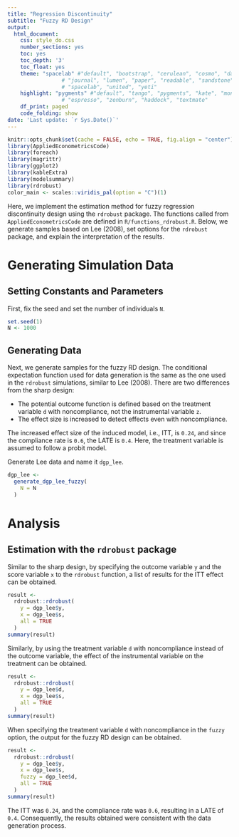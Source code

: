 ```yaml
---
title: "Regression Discontinuity"
subtitle: "Fuzzy RD Design"
output: 
  html_document:
    css: style_do.css
    number_sections: yes
    toc: yes
    toc_depth: '3'
    toc_float: yes
    theme: "spacelab" #"default", "bootstrap", "cerulean", "cosmo", "darkly", "flatly",
                 # "journal", "lumen", "paper", "readable", "sandstone", "simplex",
                 # "spacelab", "united", "yeti"
    highlight: "pygments" #"default", "tango", "pygments", "kate", "monochrome",
                 # "espresso", "zenburn", "haddock", "textmate"
    df_print: paged
    code_folding: show
date: 'Last update: `r Sys.Date()`'
---
```


```r
knitr::opts_chunk$set(cache = FALSE, echo = TRUE, fig.align = "center")
library(AppliedEconometricsCode)
library(foreach)
library(magrittr)
library(ggplot2)
library(kableExtra)
library(modelsummary)
library(rdrobust)
color_main <- scales::viridis_pal(option = "C")(1)
```

Here, we implement the estimation method for fuzzy regression discontinuity design using the `rdrobust` package. The functions called from `AppliedEconometricsCode` are defined in `R/functions_rdrobust.R`. Below, we generate samples based on Lee (2008), set options for the `rdrobust` package, and explain the interpretation of the results.

# Generating Simulation Data

## Setting Constants and Parameters

First, fix the seed and set the number of individuals `N`.

```r
set.seed(1)
N <- 1000
```

## Generating Data

Next, we generate samples for the fuzzy RD design. The conditional expectation function used for data generation is the same as the one used in the `rdrobust` simulations, similar to Lee (2008). There are two differences from the sharp design:

- The potential outcome function is defined based on the treatment variable `d` with noncompliance, not the instrumental variable `z`.
- The effect size is increased to detect effects even with noncompliance.

The increased effect size of the induced model, i.e., ITT, is `0.24`, and since the compliance rate is `0.6`, the LATE is `0.4`. Here, the treatment variable is assumed to follow a probit model.

```{=latex}
\begin{align*}
 d =& 1\{\Psi^{-1}(0.3(1 + 0.5 s) + 0.4z) \leq \epsilon_i\}, \epsilon_i \sim N(0,1)\\
 z =& 1\{s \geq 0\}, \Psi(x) = P(\epsilon_i \leq x),\\
 y =& y^*(1)d + y^*(0)(1 - d)
\end{align*}
```

Generate Lee data and name it `dgp_lee`.

```r
dgp_lee <- 
  generate_dgp_lee_fuzzy(
    N = N
  )
```

# Analysis

## Estimation with the `rdrobust` package

Similar to the sharp design, by specifying the outcome variable `y` and the score variable `x` to the `rdrobust` function, a list of results for the ITT effect can be obtained.

```r
result <- 
  rdrobust::rdrobust(
    y = dgp_lee$y,
    x = dgp_lee$s,
    all = TRUE
  )
summary(result)
```

Similarly, by using the treatment variable `d` with noncompliance instead of the outcome variable, the effect of the instrumental variable on the treatment can be obtained.

```r
result <- 
  rdrobust::rdrobust(
    y = dgp_lee$d,
    x = dgp_lee$s,
    all = TRUE
  )
summary(result)

```

When specifying the treatment variable `d` with noncompliance in the `fuzzy` option, the output for the fuzzy RD design can be obtained.

```r
result <- 
  rdrobust::rdrobust(
    y = dgp_lee$y,
    x = dgp_lee$s, 
    fuzzy = dgp_lee$d,
    all = TRUE
  )
summary(result)
```

The ITT was `0.24`, and the compliance rate was `0.6`, resulting in a LATE of `0.4`. Consequently, the results obtained were consistent with the data generation process.


